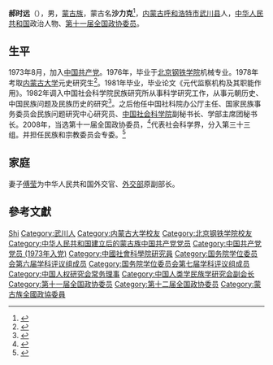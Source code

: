 '''郝时远'''（{{bd|1952年|8月||}}），男，[[蒙古族|蒙古族]]，蒙古名'''沙力克'''<ref>{{Cite book|title=博雅大讲堂精粹 第1辑|last=李向农，王坤庆，曹慧东主编|first=|publisher=华中师范大学出版社|year=2012.12|isbn=978-7-5622-5769-1|location=武汉|pages=71}}</ref>，[[内蒙古|内蒙古]][[呼和浩特市|呼和浩特市]][[武川县|武川县]]人，[[中华人民共和国|中华人民共和国]]政治人物、[[第十一届全国政协委员|第十一届全国政协委员]]。

== 生平 ==
1973年8月，加入[[中国共产党|中国共产党]]。1976年，毕业于[[北京钢铁学院|北京钢铁学院]]机械专业。1978年考取[[内蒙古大学|内蒙古大学]]元史研究生<ref>{{Cite book|title=中华人民共和国享受政府特殊津贴专家、学者、技术人员名录 1992年卷 第3分册|last=庄毅主编；中华人民共和国人事部专家司编|first=|publisher=[[中国国际广播出版社|中国国际广播出版社]]|year=1996.08|isbn=7-5078-1301-0|location=北京|pages=553}}</ref>。1981年毕业，毕业论文《元代监察机构及其职能作用》。1982年调入中国社会科学院民族研究所从事科学研究工作，从事元朝历史、中国民族问题及民族历史的研究<ref>{{Cite book|title=当代中国著名民族学家 百人小传|last=施琳主编|first=|publisher=[[中央民族大学出版社|中央民族大学出版社]]|year=2006.01|isbn=7-81056-979-1|location=北京|pages=401}}</ref>。之后他任中国社科院办公厅主任、国家民族事务委员会民族问题研究中心研究员、[[中国社会科学院|中国社会科学院]]副秘书长、学部主席团秘书长。2008年，当选第十一届全国政协委员，<ref>{{cite news|title=第十一届全国政协委员名单|url=http://www.indaa.com.cn/zt/2009qglh/zxzs/200903/t20090303_127573.html|accessdate=2013-04-09|newspaper=新华社北京1月25日电 中国人民政治协商会议第十一届全国委员会委员名单(共2237人，2008年1月25日政协第十届全国委员会常务委员会第二十次会议通过)|date=2008-01-25|deadurl=yes|archiveurl=https://web.archive.org/web/20130928014403/http://www.indaa.com.cn/zt/2009qglh/zxzs/200903/t20090303_127573.html|archivedate=2013-09-28}}</ref>代表社会科学界，分入第三十三组。并担任民族和宗教委员会专委。<ref>{{cite news|title=全国政协信息-郝时远|url=http://www.cppcc.gov.cn/CMS/wylibary/showJcwyxtInfoWylibary.action?tabJcwyxt.guid=11W0011490&wytype=wjwy|accessdate=2013-04-11|newspaper=全国政协委员会|archive-date=2018-07-25|archive-url=https://web.archive.org/web/20180725122817/http://www.cppcc.gov.cn/CMS/wylibary/showJcwyxtInfoWylibary.action?tabJcwyxt.guid=11W0011490&wytype=wjwy|dead-url=no}}</ref>

== 家庭 ==
妻子[[傅莹|傅莹]]为中华人民共和国外交官、[[中华人民共和国外交部|外交部]]原副部长。

== 參考文獻 ==
{{reflist}}

{{中国社会科学院学部委员}}
{{国务院学位委员会第六届学科评议组/民族学}}
{{国务院学位委员会第七届学科评议组/民族学}}
{{Navboxes
| title  = 郝时远在[[中国人权研究会|中国人权研究会]]的职务
| list1  =
{{中国人权研究会第三届全国理事会}}
}}
{{Navboxes
| title  = 郝时远在[[中国人类学民族学研究会|中国人类学民族学研究会]]的职务
| list1  =
{{中国人类学民族学研究会第一届理事会}}
}}

{{Authority control}}
{{DEFAULTSORT:Hao郝}}
[[Category:郝姓|Shi]]
[[Category:武川人|Category:武川人]]
[[Category:内蒙古大学校友|Category:内蒙古大学校友]]
[[Category:北京钢铁学院校友|Category:北京钢铁学院校友]]
[[Category:中华人民共和国建立后的蒙古族中国共产党党员|Category:中华人民共和国建立后的蒙古族中国共产党党员]]
[[Category:中国共产党党员_(1973年入党)|Category:中国共产党党员 (1973年入党)]]
[[Category:中國社會科學院研究員|Category:中國社會科學院研究員]]
[[Category:国务院学位委员会第六届学科评议组成员|Category:国务院学位委员会第六届学科评议组成员]]
[[Category:国务院学位委员会第七届学科评议组成员|Category:国务院学位委员会第七届学科评议组成员]]
[[Category:中国人权研究会常务理事|Category:中国人权研究会常务理事]]
[[Category:中国人类学民族学研究会副会长|Category:中国人类学民族学研究会副会长]]
[[Category:第十一届全国政协委员|Category:第十一届全国政协委员]]
[[Category:第十二届全国政协委员|Category:第十二届全国政协委员]]
[[Category:蒙古族全國政協委員|Category:蒙古族全國政協委員]]